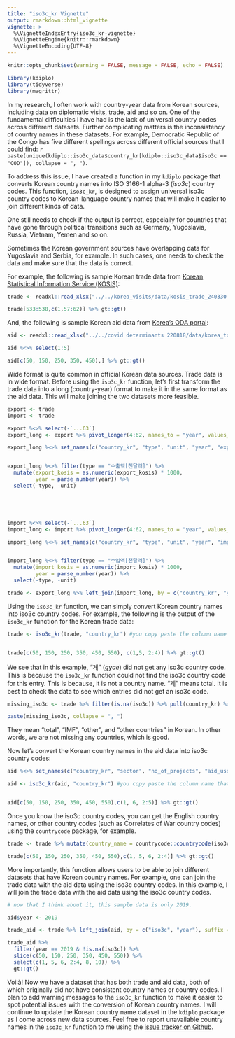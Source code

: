 ```yaml
---
title: "iso3c_kr Vignette"
output: rmarkdown::html_vignette
vignette: >
  %\VignetteIndexEntry{iso3c_kr-vignette}
  %\VignetteEngine{knitr::rmarkdown}
  %\VignetteEncoding{UTF-8}
---
```


```r
knitr::opts_chunk$set(warning = FALSE, message = FALSE, echo = FALSE) 

library(kdiplo)
library(tidyverse)
library(magrittr)
```

In my research, I often work with country-year data from Korean sources, including data on diplomatic visits, trade, aid and so on. One of the fundamental difficulties I have had is the lack of universal country codes across different datasets. Further complicating matters is the inconsistency of country names in these datasets. For example, Democratic Republic of the Congo has five different spellings across different official sources that I could find: `r paste(unique(kdiplo::iso3c_data$country_kr[kdiplo::iso3c_data$iso3c == "COD"]), collapse = ", ")`.

To address this issue, I have created a function in my `kdiplo` package that converts Korean country names into ISO 3166-1 alpha-3 (*iso3c*) country codes. This function, `iso3c_kr`, is designed to assign universal iso3c country codes to Korean-language country names that will make it easier to join different kinds of data.

One still needs to check if the output is correct, especially for countries that have gone through political transitions such as Germany, Yugoslavia, Russia, Vietnam, Yemen and so on.

Sometimes the Korean government sources have overlapping data for Yugoslavia and Serbia, for example. In such cases, one needs to check the data and make sure that the data is correct.

For example, the following is sample Korean trade data from [Korean Statistical Information Service (KOSIS)](https://kosis.kr/statHtml/statHtml.do?orgId=360&tblId=DT_1R11006_FRM101&conn_path=I3):

```r
trade <- readxl::read_xlsx("../../korea_visits/data/kosis_trade_240330.xlsx")

trade[533:538,c(1,57:62)] %>% gt::gt()

```

And, the following is sample Korean aid data from [Korea's ODA portal](https://stats.odakorea.go.kr/portal/odakorea/detail):

```r

aid <- readxl::read_xlsx("../../covid determinants 220818/data/korea_total_aid_2019_230709.xlsx")

aid %<>% select(1:5)

aid[c(50, 150, 250, 350, 450),] %>% gt::gt()

```

Wide format is quite common in official Korean data sources. Trade data is in wide format. Before using the `iso3c_kr` function, let's first transform the trade data into a long (country-year) format to make it in the same format as the aid data. This will make joining the two datasets more feasible.

```r
export <- trade
import <- trade

export %<>% select(-`...63`)
export_long <- export %>% pivot_longer(4:62, names_to = "year", values_to = "export_kosis")

export_long %<>% set_names(c("country_kr", "type", "unit", "year", "export_kosis"))


export_long %<>% filter(type == "수출액[천달러]") %>% 
  mutate(export_kosis = as.numeric(export_kosis) * 1000,
         year = parse_number(year)) %>%
  select(-type, -unit)





import %<>% select(-`...63`)
import_long <- import %>% pivot_longer(4:62, names_to = "year", values_to = "import_kosis")

import_long %<>% set_names(c("country_kr", "type", "unit", "year", "import_kosis"))


import_long %<>% filter(type == "수입액[천달러]") %>% 
  mutate(import_kosis = as.numeric(import_kosis) * 1000,
         year = parse_number(year)) %>%
  select(-type, -unit)

trade <- export_long %>% left_join(import_long, by = c("country_kr", "year"))
```

Using the `iso3c_kr` function, we can simply convert Korean country names into iso3c country codes. For example, the following is the output of the `iso3c_kr` function for the Korean trade data:

```r
trade <- iso3c_kr(trade, "country_kr") #you copy paste the column name that has the Korean country names.


trade[c(50, 150, 250, 350, 450, 550), c(1,5, 2:4)] %>% gt::gt()

```

We see that in this example, "계" (*gyae*) did not get any iso3c country code. This is because the `iso3c_kr` function could not find the iso3c country code for this entry. This is because, it is not a country name. "계" means total. It is best to check the data to see which entries did not get an iso3c code.

```r
missing_iso3c <- trade %>% filter(is.na(iso3c)) %>% pull(country_kr) %>% unique()

paste(missing_iso3c, collapse = ", ")

```

They mean "total", "IMF", "other", and "other countries" in Korean. In other words, we are not missing any countries, which is good.

Now let's convert the Korean country names in the aid data into iso3c country codes:

```r


aid %<>% set_names(c("country_kr", "sector", "no_of_projects", "aid_usd", "aid_krw"))

aid <- iso3c_kr(aid, "country_kr") #you copy paste the column name that has the Korean country names.


aid[c(50, 150, 250, 350, 450, 550),c(1, 6, 2:5)] %>% gt::gt()

```

Once you know the iso3c country codes, you can get the English country names, or other country codes (such as Correlates of War country codes) using the `countrycode` package, for example.

```r
trade <- trade %>% mutate(country_name = countrycode::countrycode(iso3c, origin = "iso3c", destination = "country.name"))

trade[c(50, 150, 250, 350, 450, 550),c(1, 5, 6, 2:4)] %>% gt::gt()

```

More importantly, this function allows users to be able to join different datasets that have Korean country names. For example, one can join the trade data with the aid data using the iso3c country codes. In this example, I will join the trade data with the aid data using the iso3c country codes.

```r
# now that I think about it, this sample data is only 2019.

aid$year <- 2019

trade_aid <- trade %>% left_join(aid, by = c("iso3c", "year"), suffix = c("", "_aid"))

trade_aid %>%
  filter(year == 2019 & !is.na(iso3c)) %>%
  slice(c(50, 150, 250, 350, 450, 550)) %>%
  select(c(1, 5, 6, 2:4, 8, 10)) %>%
  gt::gt()
```

Voilà! Now we have a dataset that has both trade and aid data, both of which originally did not have consistent country names or country codes. I plan to add warning messages to the `iso3c_kr` function to make it easier to spot potential issues with the conversion of Korean country names. I will continue to update the Korean country name dataset in the `kdiplo` package as I come across new data sources. Feel free to report unavailable country names in the `iso3c_kr` function to me using the [issue tracker on Github](https://github.com/kjayhan/kdiplo/issues).
